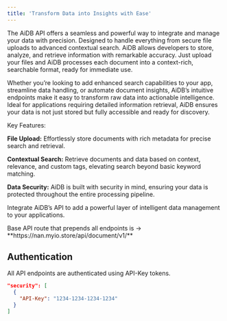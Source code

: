 ```yaml
---
title: 'Transform Data into Insights with Ease'
---
```


The AiDB API offers a seamless and powerful way to integrate and manage your data with precision. Designed 
to handle everything from secure file uploads to advanced contextual search. AiDB allows developers to 
store, analyze, and retrieve information with remarkable accuracy. Just upload your files and AiDB 
processes each document into a context-rich, searchable format, ready for immediate use.

Whether you’re looking to add enhanced search capabilities to your app, streamline data handling, or automate 
document insights, AiDB’s intuitive endpoints make it easy to transform raw data into actionable intelligence. 
Ideal for applications requiring detailed information retrieval, AiDB ensures your data is not just stored but 
fully accessible and ready for discovery.

Key Features:

**File Upload:** Effortlessly store documents with rich metadata for precise search and retrieval.

**Contextual Search:** Retrieve documents and data based on context, relevance, and custom tags, elevating search beyond basic keyword matching.

**Data Security:** AiDB is built with security in mind, ensuring your data is protected throughout the entire processing pipeline.

Integrate AiDB’s API to add a powerful layer of intelligent data management to your applications.

<Note>
  Base API route that prepends all endpoints is -> **https://nan.myio.store/api/document/v1/**
</Note>

## Authentication

All API endpoints are authenticated using API-Key tokens.

```json
"security": [
  {
    "API-Key": "1234-1234-1234-1234"
  }
]
```
